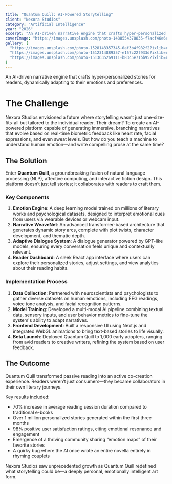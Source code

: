 ```yaml
---

title: "Quantum Quill: AI-Powered Storytelling"
client: "Nexora Studios"
category: "Artificial Intelligence"
year: "2026"
excerpt: "An AI-driven narrative engine that crafts hyper-personalized stories for readers, dynamically adapting to their emotions and preferences."
coverImage: "https://images.unsplash.com/photo-1488554378835-f7acf46e6c98?q=80&w=1471&auto=format&fit=crop&ixlib=rb-4.0.3&ixid=M3wxMjA3fDB8MHxwaG90by1wYWdlfHx8fGVufDB8fHx8fA%3D%3D"
gallery: [
  "https://images.unsplash.com/photo-1528143357345-0af3b4f982f2?ixlib=rb-4.0.3&auto=format&fit=crop&w=1000&q=80",
  "https://images.unsplash.com/photo-1512314889357-e157c22f933d?ixlib=rb-4.0.3&auto=format&fit=crop&w=1000&q=80",
  "https://images.unsplash.com/photo-1513635269111-b83c5e71bb95?ixlib=rb-4.0.3&auto=format&fit=crop&w=1000&q=80"
]
---
```


An AI-driven narrative engine that crafts hyper-personalized stories for readers, dynamically adapting to their emotions and preferences.

# The Challenge

Nexora Studios envisioned a future where storytelling wasn’t just one-size-fits-all but tailored to the individual reader. Their dream? To create an AI-powered platform capable of generating immersive, branching narratives that evolve based on real-time biometric feedback like heart rate, facial expressions, and even sweat levels. But how do you teach a machine to understand human emotion—and write compelling prose at the same time?

## The Solution

Enter **Quantum Quill**, a groundbreaking fusion of natural language processing (NLP), affective computing, and interactive fiction design. This platform doesn’t just tell stories; it collaborates with readers to craft them.

### Key Components

1. **Emotion Engine**: A deep learning model trained on millions of literary works and psychological datasets, designed to interpret emotional cues from users via wearable devices or webcam input.
2. **Narrative WeaveNet**: An advanced transformer-based architecture that generates dynamic story arcs, complete with plot twists, character development, and thematic depth.
3. **Adaptive Dialogue System**: A dialogue generator powered by GPT-like models, ensuring every conversation feels unique and contextually relevant.
4. **Reader Dashboard**: A sleek React app interface where users can explore their personalized stories, adjust settings, and view analytics about their reading habits.

### Implementation Process

1. **Data Collection**: Partnered with neuroscientists and psychologists to gather diverse datasets on human emotions, including EEG readings, voice tone analysis, and facial recognition patterns.
2. **Model Training**: Developed a multi-modal AI pipeline combining textual data, sensory inputs, and user behavior metrics to fine-tune the system's ability to adapt narratives.
3. **Frontend Development**: Built a responsive UI using Next.js and integrated WebGL animations to bring text-based stories to life visually.
4. **Beta Launch**: Deployed Quantum Quill to 1,000 early adopters, ranging from avid readers to creative writers, refining the system based on user feedback.

## The Outcome

Quantum Quill transformed passive reading into an active co-creation experience. Readers weren’t just consumers—they became collaborators in their own literary journeys.

Key results included:

- 70% increase in average reading session duration compared to traditional e-books
- Over 1 million personalized stories generated within the first three months
- 98% positive user satisfaction ratings, citing emotional resonance and engagement
- Emergence of a thriving community sharing “emotion maps” of their favorite stories
- A quirky bug where the AI once wrote an entire novella entirely in rhyming couplets

Nexora Studios saw unprecedented growth as Quantum Quill redefined what storytelling could be—a deeply personal, emotionally intelligent art form.
